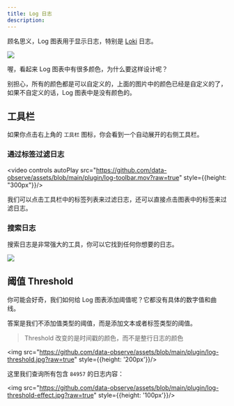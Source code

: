 ```yaml
---
title: Log 日志
description: 
---
```



顾名思义，Log 图表用于显示日志，特别是 [Loki](https://github.com/search?q=loki&type=repositories) 日志。

<img src="https://github.com/data-observe/assets/blob/main/plugin/log.jpg?raw=true"/>

喔，看起来 Log 图表中有很多颜色，为什么要这样设计呢？

别担心，所有的颜色都是可以自定义的，上面的图片中的颜色已经是自定义的了，如果不自定义的话，Log 图表中是没有颜色的。


## 工具栏 

如果你点击右上角的 `工具栏` 图标，你会看到一个自动展开的右侧工具栏。

### 通过标签过滤日志

<video controls autoPlay src="https://github.com/data-observe/assets/blob/main/plugin/log-toolbar.mov?raw=true" style={{height: "300px"}}/>

我们可以点击工具栏中的标签列表来过滤日志，还可以直接点击图表中的标签来过滤日志。


### 搜索日志

搜索日志是非常强大的工具，你可以它找到任何你想要的日志。

<img src="https://github.com/data-observe/assets/blob/main/plugin/search-logs.jpg?raw=true" />

## 阈值 Threshold 

你可能会好奇，我们如何给 Log 图表添加阈值呢？它都没有具体的数字值和曲线。

答案是我们不添加值类型的阈值，而是添加文本或者标签类型的阈值。


> Threshold 改变的是时间戳的颜色，而不是整行日志的颜色

<img src="https://github.com/data-observe/assets/blob/main/plugin/log-threshold.jpg?raw=true" style={{height: '200px'}}/>

这里我们查询所有包含 `84957` 的日志内容： 

<img src="https://github.com/data-observe/assets/blob/main/plugin/log-threshold-effect.jpg?raw=true" style={{height: '100px'}}/>




